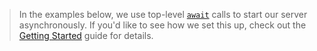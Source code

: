 > In the examples below, we use top-level [`await`](https://developer.mozilla.org/en-US/docs/Web/JavaScript/Reference/Statements/async_function) calls to start our server asynchronously. If you'd like to see how we set this up, check out the [Getting Started](/apollo-server/v4/getting-started#step-2-install-dependencies) guide for details.
